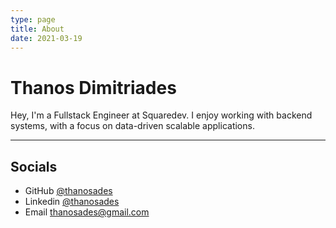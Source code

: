 ```yaml
---
type: page
title: About
date: 2021-03-19
---
```


# Thanos Dimitriades

Hey, I'm a Fullstack Engineer at Squaredev. I enjoy working with backend systems, with a focus on data-driven scalable applications.

---
## Socials

- GitHub [@thanosades](https://github.com/thanosades)
- Linkedin [@thanosades](https://linkedin.com/in/thanosades)
- Email thanosades@gmail.com
